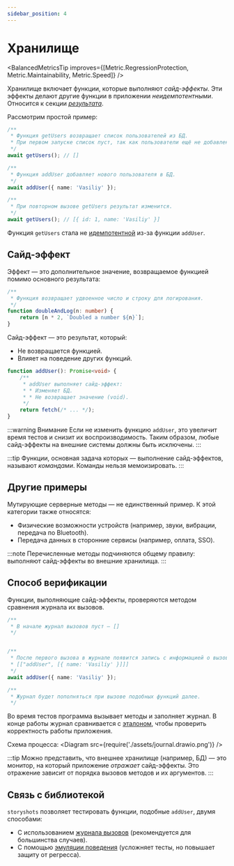 ```yaml
---
sidebar_position: 4
---
```



# Хранилище

<BalancedMetricsTip improves={[Metric.RegressionProtection, Metric.Maintainability, Metric.Speed]} />

Хранилище включает функции, которые выполняют *сайд-эффекты*. Эти эффекты делают другие функции в приложении
*неидемпотентными*. Относится к секции [*результата*](/specification/requirements/borders#определение-границ).

Рассмотрим простой пример:

```ts
/**
 * Функция getUsers возвращает список пользователей из БД.
 * При первом запуске список пуст, так как пользователи ещё не добавлены.
 */
await getUsers(); // []

/**
 * Функция addUser добавляет нового пользователя в БД.
 */
await addUser({ name: 'Vasiliy' });

/**
 * При повторном вызове getUsers результат изменится.
 */
await getUsers(); // [{ id: 1, name: 'Vasiliy' }]
```

Функция `getUsers` стала не [идемпотентной](/specification/requirements/env#идемпотентность) из-за функции `addUser`.

## Сайд-эффект

Эффект — это дополнительное значение, возвращаемое функцией помимо основного результата:

```ts
/**
 * Функция возвращает удвоенное число и строку для логирования.
 */
function doubleAndLog(n: number) {
    return [n * 2, `Doubled a number ${n}`];
}
```

Сайд-эффект — это результат, который:

* Не возвращается функцией.
* Влияет на поведение других функций.

```ts
function addUser(): Promise<void> {
    /**
     * addUser выполняет сайд-эффект:
     * * Изменяет БД.
     * * Не возвращает значение (void).
     */
    return fetch(/* ... */);
}
```

:::warning Внимание
Если не изменить функцию `addUser`, это увеличит время тестов и снизит их воспроизводимость. Таким образом, любые
сайд-эффекты на внешние системы должны быть исключены.
:::

:::tip
Функции, основная задача которых — выполнение сайд-эффектов, называют *командами*. Команды нельзя мемоизировать.
:::

## Другие примеры

Мутирующие серверные методы — не единственный пример. К этой категории также относятся:

* Физические возможности устройств (например, звуки, вибрации, передача по Bluetooth).
* Передача данных в сторонние сервисы (например, оплата, SSO).

:::note
Перечисленные методы подчиняются общему правилу: выполняют сайд-эффекты во внешние хранилища.
:::

## Способ верификации

Функции, выполняющие сайд-эффекты, проверяются методом сравнения журнала их вызовов.

```ts
/**
 * В начале журнал вызовов пуст — []
 */


/**
 * После первого вызова в журнале появится запись с информацией о вызове и переданных аргументах.
 * [["addUser", [{ name: 'Vasiliy' }]]]
 */
await addUser({ name: 'Vasiliy' });

/**
 * Журнал будет пополняться при вызове подобных функций далее.
 */
```

Во время тестов программа вызывает методы и заполняет журнал. В конце работы журнал сравнивается с [эталоном](/specification/requirements/borders#схема-работы), чтобы
проверить корректность работы приложения.

Схема процесса:
<Diagram src={require('./assets/journal.drawio.png')} />

:::tip
Можно представить, что внешнее хранилище (например, БД) — это монитор, на который приложение *отражает* сайд-эффекты.
Это отражение зависит от порядка вызовов методов и их аргументов.
:::

## Связь с библиотекой

`storyshots` позволяет тестировать функции, подобные `addUser`, двумя способами:

* С использованием [журнала вызовов](/specification/requirements/storage#способ-верификации) (рекомендуется для большинства случаев).
* С помощью [эмуляции поведения](/patterns/externals#эмуляция-externals) (усложняет тесты, но повышает защиту от регресса).
